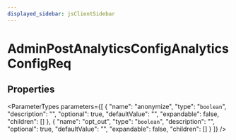 ```yaml
---
displayed_sidebar: jsClientSidebar
---
```



# AdminPostAnalyticsConfigAnalyticsConfigReq

## Properties

<ParameterTypes parameters={[
  {
    "name": "anonymize",
    "type": "`boolean`",
    "description": "",
    "optional": true,
    "defaultValue": "",
    "expandable": false,
    "children": []
  },
  {
    "name": "opt_out",
    "type": "`boolean`",
    "description": "",
    "optional": true,
    "defaultValue": "",
    "expandable": false,
    "children": []
  }
]} />
